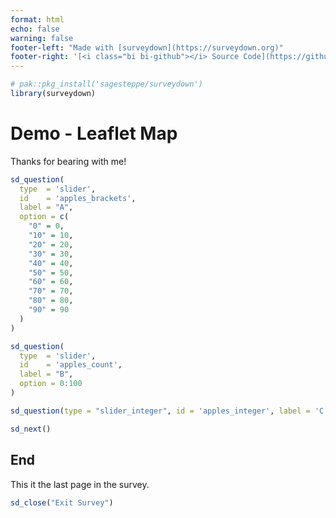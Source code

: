 ```yaml
---
format: html
echo: false
warning: false
footer-left: "Made with [surveydown](https://surveydown.org)"
footer-right: '[<i class="bi bi-github"></i> Source Code](https://github.com/surveydown-dev/demos)'
---
```


```r
# pak::pkg_install('sagesteppe/surveydown')
library(surveydown)
```

::: {#slider_integer_example .sd-page}

# Demo - Leaflet Map

::: {.callout-note}

Thanks for bearing with me!

:::

```r
sd_question(
  type  = 'slider',
  id    = 'apples_brackets',
  label = "A",
  option = c(
    "0" = 0,
    "10" = 10,
    "20" = 20,
    "30" = 30,
    "40" = 40, 
    "50" = 50, 
    "60" = 60, 
    "70" = 70, 
    "80" = 80, 
    "90" = 90
  )
)
```

```r
sd_question(
  type  = 'slider',
  id    = 'apples_count',
  label = "B",
  option = 0:100
)
```


```r
sd_question(type = "slider_integer", id = 'apples_integer', label = 'C', option = 0:100)
```

```r
sd_next()
```

:::

::: {#end .sd-page}

## End

This it the last page in the survey.

```r
sd_close("Exit Survey")
```

:::